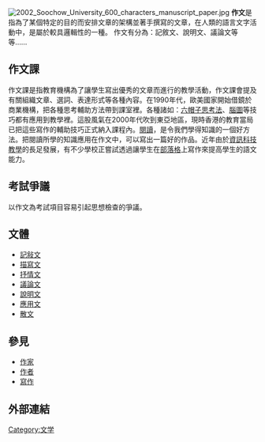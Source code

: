 [[File:2002_Soochow_University_600_characters_manuscript_paper.jpg|right]]
'''作文'''是指為了某個特定的目的而安排文章的架構並著手撰寫的文章，在人類的語言文字活動中，是屬於較具邏輯性的一種。
作文有分為：記敘文、說明文、議論文等等……

== 作文課 ==
作文課是指教育機構為了讓學生寫出優秀的文章而進行的教學活動，作文課會提及有關組織文章、選詞、表達形式等各種內容。在1990年代，歐美國家開始借鏡於商業機構，把各種思考輔助方法帶到課室裡。各種諸如：[[六帽子思考法|六帽子思考法]]、[[腦圖|腦圖]]等技巧都有應用到教學裡。這股風氣在2000年代吹到東亞地區，現時香港的教育當局已把這些寫作的輔助技巧正式納入課程內。[[閱讀|閱讀]]，是令我們學得知識的一個好方法。把閱讀所學的知識應用在作文中，可以寫出一篇好的作品。近年由於[[資訊科技教學|資訊科技教學]]的長足發展，有不少學校正嘗試透過讓學生在[[部落格|部落格]]上寫作來提高學生的語文能力。

== 考試爭議 ==
以作文為考試項目容易引起思想檢查的爭議。

== 文體 ==
* [[記敍文|記敍文]]
* [[描寫文|描寫文]]
* [[抒情文|抒情文]]
* [[議論文|議論文]]
* [[說明文|說明文]]
* [[應用文|應用文]]
* [[散文|散文]]

== 參見 ==
* [[作家|作家]]
* [[作者|作者]]
* [[寫作|寫作]]

== 外部連結 ==

{{Authority control}}
{{Lit-stub}}

[[Category:文学|Category:文学]]